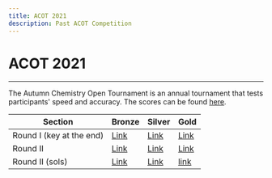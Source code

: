 ```yaml
---
title: ACOT 2021
description: Past ACOT Competition
---
```


# ACOT 2021

---

The Autumn Chemistry Open Tournament is an annual tournament that tests participants' speed and accuracy.
The scores can be found [here]("https://docs.google.com/spreadsheets/d/1R7KeV-iMBeAr-q8e8Als4TuXNoC491O1RCSNSsT5Oxc/edit?usp=sharing").

| Section                  | Bronze                                                                                                   | Silver                                                                                                   | Gold                                                                                                     |
| ------------------------ | -------------------------------------------------------------------------------------------------------- | -------------------------------------------------------------------------------------------------------- | -------------------------------------------------------------------------------------------------------- |
| Round I (key at the end) | [Link](https://drive.google.com/file/d/1I7keaXhV8bNslZOY6S88cmULpsiu7Rgj/view?usp=sharing)               | [Link](https://drive.google.com/file/d/17qa8OcbjGMt1yiHryxZVuOhHK1WzgY0e/view?usp=sharing)               | [Link](https://drive.google.com/file/d/1HrUzIUd3N4gsgUuAt0MeYoJIkCc_FNgI/view?usp=sharing)               |
| Round II                 | [Link](https://docs.google.com/document/d/1MWZ1feVDaXGJkkrfIsz9xzbJlSXBBfHh3GxOAOrAsgg/edit?usp=sharing) | [Link](https://docs.google.com/document/d/1V7diTjHgGwKdz1z0WnwUO60sFInaY8Oz5McbP-lPfgw/edit?usp=sharing) | [Link](https://docs.google.com/document/d/1XKCNE3dEzKCseC9BKV3UVR9g7gsJLQ8aboH21RNMODI/edit?usp=sharing) |
| Round II (sols)          | [Link](https://docs.google.com/document/d/1lw5Hx1TP0IQab5bchD9DO8bmpSBBpIy66btsWinrDDo/edit?usp=sharing) | [Link](https://docs.google.com/document/d/19GFLLNdR-v3fLyXbpAuVgtNnfE-zBqbdVwUTKWJfuro/edit?usp=sharing) | [link](https://docs.google.com/document/d/1p0oruG1Tix38Ryu_EW93DMVv5Qf0Rcm8dIVLaV9Ghuo/edit?usp=sharing) |

